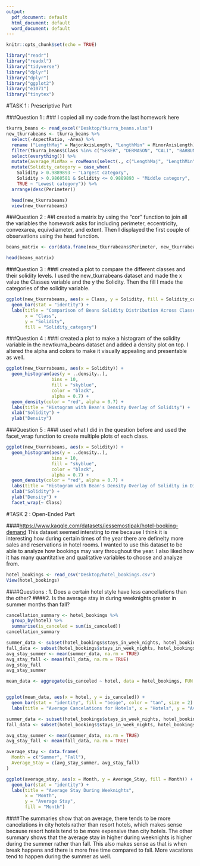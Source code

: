 ```yaml
---
output:
  pdf_document: default
  html_document: default
  word_document: default
---
```



```r
knitr::opts_chunk$set(echo = TRUE)
```

```r
library("readr") 
library("readxl") 
library("tidyverse")
library("dplyr")
library("dplyr")
library("ggplot2")
library("e1071")
library("tinytex")
```

#TASK 1 : Prescriptive Part

###Question 1 :
### I copied all my code from the last homework here
```r
tkurra_beans <- read_excel("Desktop/tkurra_beans.xlsx")
new_tkurrabeans <- tkurra_beans %>%
  select(-AspectRatio, -Area) %>%
  rename ("LengthMaj" = MajorAxisLength, "LengthMin" = MinorAxisLength) %>%
  filter(tkurra_beans$Class %in% c("SEKER", "DERMASON", "CALI", "BARBUNYA", "HOROZ")) %>%
  select(everything()) %>% 
  mutate(average_MinMax = rowMeans(select(., c("LengthMaj", "LengthMin")), na.rm = TRUE)) %>%
  mutate(Solidity_category = case_when(
    Solidity > 0.9889893 ~ "Largest category",
    Solidity > 0.9860581 & Solidity <= 0.9889893 ~ "Middle category",
    TRUE ~ "Lowest category")) %>%
  arrange(desc(Perimeter))

  head(new_tkurrabeans)
  view(new_tkurrabeans)

```


###Question 2 :
##I created a matrix by using the "cor" function to join all the variables the homework asks for including perimeter, eccentricity, convexarea, equivdiameter, and extent. Then I displayed the first couple of observations using the head function.
```r
beans_matrix <- cor(data.frame(new_tkurrabeans$Perimeter, new_tkurrabeans$Eccentricity, new_tkurrabeans$ConvexArea, new_tkurrabeans$EquivDiameter, new_tkurrabeans$Extent))

head(beans_matrix)
```

###Question 3 :
###I created a plot to compare the different classes and their solidity levels. I used the new_tkurrabeans dataset and made the x value the Classes variable and the y the Solidity. Then the fill I made the categories of the solidity variable.
```r
ggplot(new_tkurrabeans, aes(x = Class, y = Solidity, fill = Solidity_category)) +
  geom_bar(stat = "identity") +
  labs(title = "Comparison of Beans Solidity Distribution Across Classes",
       x = "Class",
       y = "Solidity",
       fill = "Solidity_category")

```

###Question 4 :
###I created a plot to make a histogram of the solidity variable in the newtkurra_beans dataset and added a density plot on top. I altered the alpha and colors to make it visually appealing and presentable as well. 
```r
ggplot(new_tkurrabeans, aes(x = Solidity)) +
  geom_histogram(aes(y = ..density..),      
                 bins = 10,               
                 fill = "skyblue",          
                 color = "black",        
                 alpha = 0.7) +            
  geom_density(color = "red", alpha = 0.7) + 
  labs(title = "Histogram with Bean's Density Overlay of Solidity") +  
  xlab("Solidity") +                      
  ylab("Density")                         
```

###Question 5 :
###I used what I did in the question before and used the facet_wrap function to create multiple plots of each class.
```r
ggplot(new_tkurrabeans, aes(x = Solidity)) +
  geom_histogram(aes(y = ..density..),  
                 bins = 10,            
                 fill = "skyblue",         
                 color = "black",        
                 alpha = 0.7) +          
  geom_density(color = "red", alpha = 0.7) + 
  labs(title = "Histogram with Bean's Density Overlay of Solidity in Different Classes") + 
  xlab("Solidity") +       
  ylab("Density") +                        
  facet_wrap(~ Class)  
```

#TASK 2 : Open-Ended Part

####<https://www.kaggle.com/datasets/jessemostipak/hotel-booking-demand> This dataset seemed intersting to me because I think it is interesting how during certain times of the year there are definelty more sales and reservations in hotel rooms. I wanted to use this dataset to be able to analyze how bookings may vary throughout the year. I also liked how it has many quantitative and qualitative variables to choose and analyze from.

```r
hotel_bookings <- read_csv("Desktop/hotel_bookings.csv")
View(hotel_bookings)
```



####Questions : 1. Does a certain hotel style have less cancellations than the other?
####2. Is the average stay in during weeknights greater in summer months than fall? 
```r
cancellation_summary <- hotel_bookings %>%
  group_by(hotel) %>%
  summarise(is_canceled = sum(is_canceled))
cancellation_summary
```

```r
summer_data <- subset(hotel_bookings$stays_in_week_nights, hotel_bookings$arrival_date_month %in% c("June", "July", "August"))
fall_data <- subset(hotel_bookings$stays_in_week_nights, hotel_bookings$arrival_date_month %in% c("September", "October", "November"))
avg_stay_summer <- mean(summer_data, na.rm = TRUE)
avg_stay_fall <- mean(fall_data, na.rm = TRUE)
avg_stay_fall
avg_stay_summer
```


```r



mean_data <- aggregate(is_canceled ~ hotel, data = hotel_bookings, FUN = mean)


ggplot(mean_data, aes(x = hotel, y = is_canceled)) +
  geom_bar(stat = "identity", fill = "beige", color = "tan", size = 2) +
  labs(title = "Average Cancelations for Hotels", x = "Hotels", y = "Average Caneleations")

```
```r
summer_data <- subset(hotel_bookings$stays_in_week_nights, hotel_bookings$arrival_date_month %in% c("June", "July", "August"))
fall_data <- subset(hotel_bookings$stays_in_week_nights, hotel_bookings$arrival_date_month %in% c("September", "October", "November"))

avg_stay_summer <- mean(summer_data, na.rm = TRUE)
avg_stay_fall <- mean(fall_data, na.rm = TRUE)

average_stay <- data.frame(
  Month = c("Summer", "Fall"),
  Average_Stay = c(avg_stay_summer, avg_stay_fall)
)

ggplot(average_stay, aes(x = Month, y = Average_Stay, fill = Month)) +
  geom_bar(stat = "identity") +
  labs(title = "Average Stay During Weeknights",
       x = "Month",
       y = "Average Stay",
       fill = "Month")

```

####The summaries show that on average, there tends to be more cancelations in city hotels rather than resort hotels, which makes sense because resort hotels tend to be more expensive than city hotels. The other summary shows that the average stay in higher during weeknights is higher during the summer rather than fall. This also makes sense as that is when break happens and there is more free time compared to fall. More vacations tend to happen during the summer as well.